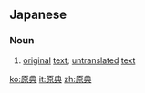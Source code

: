 ==Japanese==
{{ja-kanjitab|げん|てん|yomi=o}}

===Noun===
{{ja-noun|げんてん}}

# [[original]] [[text]]; [[untranslated]] [[text]]

[[ko:原典]]
[[it:原典]]
[[zh:原典]]